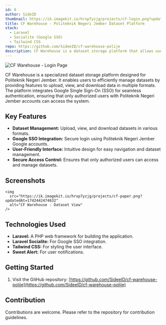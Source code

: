 ```yaml
---
id: 6
author: SideID
thumbnail: https://ik.imagekit.io/hrxp7yzjg/projects/cf-login.png?updatedAt=1742442476586
title: CF Warehouse - Politeknik Negeri Jember Dataset Platform
stack:
  - Laravel
  - Socialite (Google SSO)
  - Tailwind CSS
repo: https://github.com/SideeID/cf-warehouse-polije
description: CF Warehouse is a dataset storage platform that allows users to upload, view, and download datasets in various formats. It utilizes Google SSO for login, specifically for Politeknik Negeri Jember accounts.
---
```


<img
  src='https://ik.imagekit.io/hrxp7yzjg/projects/cf-login.png?updatedAt=1742442476586'
  alt='CF Warehouse - Login Page'
  fetchPriority='high'
/>

CF Warehouse is a specialized dataset storage platform designed for Politeknik Negeri Jember. It enables users to efficiently manage datasets by providing features to upload, view, and download data in multiple formats. The platform integrates Google Single Sign-On (SSO) for seamless authentication, ensuring that only authorized users with Politeknik Negeri Jember accounts can access the system.

## Key Features

- **Dataset Management:** Upload, view, and download datasets in various formats.
- **Google SSO Integration:** Secure login using Politeknik Negeri Jember Google accounts.
- **User-Friendly Interface:** Intuitive design for easy navigation and dataset management.
- **Secure Access Control:** Ensures that only authorized users can access and manage datasets.

## Screenshots

    <img
      src="https://ik.imagekit.io/hrxp7yzjg/projects/cf-paper.png?updatedAt=1742442474632"
      alt="CF Warehouse - Dataset View"
    />

## Technologies Used

- **Laravel:** A PHP web framework for building the application.
- **Laravel Socialite:** For Google SSO integration.
- **Tailwind CSS:** For styling the user interface.
- **Sweet Alert:** For user notifications.

## Getting Started

1.  Visit the GitHub repository: [https://github.com/SideeID/cf-warehouse-polije](https://github.com/SideeID/cf-warehouse-polije)

## Contribution

Contributions are welcome. Please refer to the repository for contribution guidelines.
